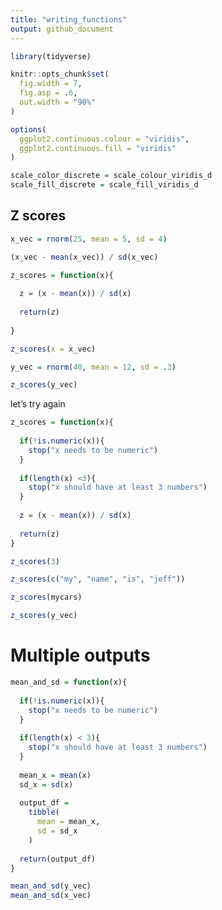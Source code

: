 ```yaml
---
title: "writing_functions"
output: github_document
---
```


```r
library(tidyverse)

knitr::opts_chunk$set(
  fig.width = 7,
  fig.asp = .6,
  out.width = "90%"
)

options(
  ggplot2.continuous.colour = "viridis",
  ggplot2.continuous.fill = "viridis"
)

scale_color_discrete = scale_colour_viridis_d
scale_fill_discrete = scale_fill_viridis_d
```

## Z scores
```r
x_vec = rnorm(25, mean = 5, sd = 4)

(x_vec - mean(x_vec)) / sd(x_vec)

z_scores = function(x){
  
  z = (x - mean(x)) / sd(x)
  
  return(z)
   
}

z_scores(x = x_vec)

y_vec = rnorm(40, mean = 12, sd = .3)

z_scores(y_vec)
```


let's try again

```r
z_scores = function(x){
  
  if(!is.numeric(x)){
    stop("x needs to be numeric")
  }
  
  if(length(x) <3){
    stop("x should have at least 3 numbers")
  }
  
  z = (x - mean(x)) / sd(x)
  
  return(z)
}
```

```r
z_scores(3)

z_scores(c("my", "name", "is", "jeff"))

z_scores(mycars)

z_scores(y_vec)

```


# Multiple outputs
```r
mean_and_sd = function(x){
  
  if(!is.numeric(x)){
    stop("x needs to be numeric")
  }
  
  if(length(x) < 3){
    stop("x should have at least 3 numbers")
  }
  
  mean_x = mean(x)
  sd_x = sd(x)
  
  output_df = 
    tibble(
      mean = mean_x,
      sd = sd_x
    )
 
  return(output_df)
}

mean_and_sd(y_vec)
mean_and_sd(x_vec)
```

